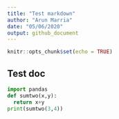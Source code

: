 ```yaml
---
title: "Test markdown"
author: "Arun Marria"
date: "05/06/2020"
output: github_document
---
```


```r
knitr::opts_chunk$set(echo = TRUE)
```

## Test doc

```python
import pandas
def sumtwo(x,y):
  return x+y
print(sumtwo(3,4))

```